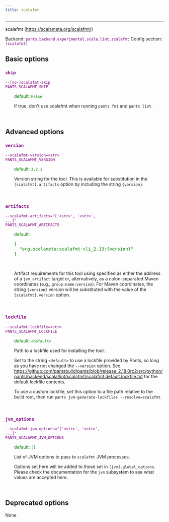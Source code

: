 ```yaml
---
title: scalafmt
---
```


---

scalafmt (https://scalameta.org/scalafmt/)

Backend: <span style="color: purple"><code>pants.backend.experimental.scala.lint.scalafmt</code></span>
Config section: <span style="color: purple"><code>[scalafmt]</code></span>

## Basic options

<div style="color: purple">

### `skip`

  <code>--[no-]scalafmt-skip</code><br>
  <code>PANTS_SCALAFMT_SKIP</code><br>
</div>
<div style="padding-left: 2em;">
<span style="color: green">default: <code>False</code></span>

<br>

If true, don't use scalafmt when running `pants fmt` and `pants lint`.

</div>
<br>

## Advanced options

<div style="color: purple">

### `version`

  <code>--scalafmt-version=&lt;str&gt;</code><br>
  <code>PANTS_SCALAFMT_VERSION</code><br>
</div>
<div style="padding-left: 2em;">
<span style="color: green">default: <code>3.2.1</code></span>

<br>

Version string for the tool. This is available for substitution in the `[scalafmt].artifacts` option by including the string `{version}`.

</div>
<br>

<div style="color: purple">

### `artifacts`

  <code>--scalafmt-artifacts=&quot;['&lt;str&gt;', '&lt;str&gt;', ...]&quot;</code><br>
  <code>PANTS_SCALAFMT_ARTIFACTS</code><br>
</div>
<div style="padding-left: 2em;">
<span style="color: green">default: <pre>[
  "org.scalameta:scalafmt-cli&lowbar;2.13:{version}"
]</pre></span>

<br>

Artifact requirements for this tool using specified as either the address of a `jvm_artifact` target or, alternatively, as a colon-separated Maven coordinates (e.g., `group:name:version`). For Maven coordinates, the string `{version}` version will be substituted with the value of the `[scalafmt].version` option.

</div>
<br>

<div style="color: purple">

### `lockfile`

  <code>--scalafmt-lockfile=&lt;str&gt;</code><br>
  <code>PANTS_SCALAFMT_LOCKFILE</code><br>
</div>
<div style="padding-left: 2em;">
<span style="color: green">default: <code>&lt;default&gt;</code></span>

<br>

Path to a lockfile used for installing the tool.

Set to the string `<default>` to use a lockfile provided by Pants, so long as you have not changed the `--version` option. See https://github.com/pantsbuild/pants/blob/release_2.18.0rc2/src/python/pants/backend/scala/lint/scalafmt/scalafmt.default.lockfile.txt for the default lockfile contents.

To use a custom lockfile, set this option to a file path relative to the build root, then run `pants jvm-generate-lockfiles --resolve=scalafmt`.

</div>
<br>

<div style="color: purple">

### `jvm_options`

  <code>--scalafmt-jvm-options=&quot;['&lt;str&gt;', '&lt;str&gt;', ...]&quot;</code><br>
  <code>PANTS_SCALAFMT_JVM_OPTIONS</code><br>
</div>
<div style="padding-left: 2em;">
<span style="color: green">default: <code>[]</code></span>

<br>

List of JVM options to pass to `scalafmt` JVM processes.

Options set here will be added to those set in `[jvm].global_options`. Please check the documentation for the `jvm` subsystem to see what values are accepted here.

</div>
<br>

## Deprecated options

None
